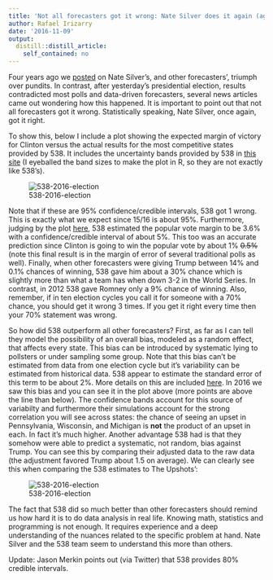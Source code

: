 ```yaml
---
title: 'Not all forecasters got it wrong: Nate Silver does it again (again)'
author: Rafael Irizarry
date: '2016-11-09'
output:
  distill::distill_article:
    self_contained: no
---
```



Four years ago we
[posted](http://simplystatistics.org/posts/2012-11-07-nate-silver-does-it-again-will-pundits-finally-accept/)
on Nate Silver's, and other forecasters', triumph over pundits. In
contrast, after yesterday's presidential election, results contradicted
most polls and data-driven forecasters, several news articles came out
wondering how this happened. It is important to point 
out that not all forecasters got it wrong. Statistically
speaking, Nate Silver, once again, got it right.

To show this, below I include a plot showing the expected margin of
victory for Clinton versus the actual results for the most competitive states provided by 538. It includes the uncertainty bands provided by 538 in
[this site](http://projects.fivethirtyeight.com/2016-election-forecast/)
(I eyeballed the band sizes to make the plot in R, so they are not
exactly like 538's). 

![538-2016-election](https://raw.githubusercontent.com/simplystats/simplystats.github.io/master/_images/us-election-2016-538-prediction.png)

Note that if these are 95% confidence/credible intervals, 538 got 1
wrong. This is exactly what we expect since 15/16 is about
95%. Furthermore, judging by the plot [here](http://projects.fivethirtyeight.com/2016-election-forecast/), 538 estimated the popular vote margin to be 3.6%
with a confidence/credible interval of about 5%. 
This too was an accurate
prediction since Clinton is going to win the popular vote by
about 1% ~~0.5%~~ (note this final result is in the margin of error of
several traditional polls as well). Finally, when other forecasters were
giving Trump between 14% and 0.1% chances of winning, 538 gave
him about a 
30% chance which is slightly more than what a team has when down 3-2
in the World Series. In contrast, in 2012 538 gave Romney only a 9%
chance of winning. Also, remember, if in ten election cycles you
call it for someone with a 70% chance, you should get it wrong 3
times. If you get it right every time then your 70% statement was wrong.

So how did 538 outperform all other forecasters? First, as far as I
can tell they model the possibility of an overall bias, modeled as a
random effect, that affects
every state. This bias can be introduced by systematic
lying to pollsters or under sampling some group. Note that this bias
can't be estimated from data from
one election cycle but it's variability can be estimated from
historical data. 538 appear
to estimate the standard error of this term to be
about 2%. More details on this are included [here](http://simplystatistics.org/html/midterm2012.html). In 2016 we saw this bias and you can see it in 
the plot above (more points are above the line than below). The
confidence bands account for this source of variabilty and furthermore
their simulations account for the strong correlation you will see
across states: the chance of seeing an upset in Pennsylvania, Wisconsin,
and Michigan is **not** the product of an upset in each. In
fact it's much higher. Another advantage 538 had is that they somehow
were able to predict a systematic, not random, bias against
Trump. You can see this by 
comparing their adjusted data to the raw data (the adjustment favored
Trump about 1.5 on average). We can clearly see this when comparing the 538
estimates to The Upshots':


![538-2016-election](https://raw.githubusercontent.com/simplystats/simplystats.github.io/master/_images/us-election-2016-538-v-upshot.png)

The fact that 538 did so much better than other forecasters should
remind us how hard it is to do data analysis in real life. Knowing
math, statistics and programming is not enough. It requires experience
and a deep understanding of the nuances related to the specific
problem at hand. Nate Silver and the 538 team seem to understand this
more than others.

Update: Jason Merkin points out (via Twitter) that 538 provides 80% credible
intervals.


